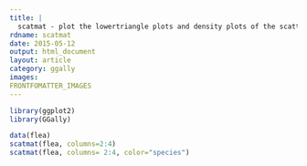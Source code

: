 ```yaml
---
title: |
  scatmat - plot the lowertriangle plots and density plots of the scatter plot matrix.
rdname: scatmat
date: 2015-05-12
output: html_document
layout: article
category: ggally
images:
FRONTFOMATTER_IMAGES
---
```


```r
library(ggplot2)
library(GGally)
```

```r

data(flea)
scatmat(flea, columns=2:4)
scatmat(flea, columns= 2:4, color="species")



```